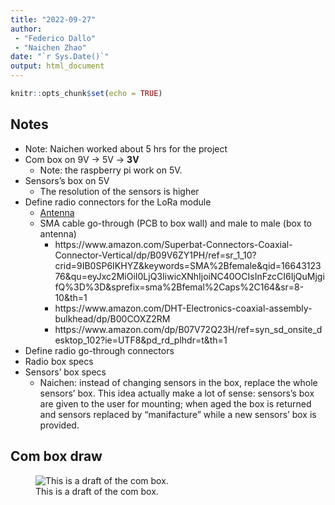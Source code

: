 ```yaml
---
title: "2022-09-27"
author: 
 - "Federico Dallo"
 - "Naichen Zhao"
date: "`r Sys.Date()`"
output: html_document
---
```


```r
knitr::opts_chunk$set(echo = TRUE)
```

## Notes

- Note: Naichen worked about 5 hrs for the project
- Com box on 9V -> 5V -> **3V**
  - Note: the raspberry pi work on 5V.
- Sensors's box on 5V
  - The resolution of the sensors is higher
- Define radio connectors for the LoRa module
  - [Antenna](https://www.sirioantenne.it/en/products/cellular/cx-840-cx-900)
  - SMA cable go-through (PCB to box wall) and male to male (box to antenna)
    - https://www.amazon.com/Superbat-Connectors-Coaxial-Connector-Vertical/dp/B09V6ZY1PH/ref=sr_1_10?crid=9IB0SP6IKHYZ&keywords=SMA%2Bfemale&qid=1664312376&qu=eyJxc2MiOiI0LjQ3IiwicXNhIjoiNC40OCIsInFzcCI6IjQuMjgifQ%3D%3D&sprefix=sma%2Bfemal%2Caps%2C164&sr=8-10&th=1
    - https://www.amazon.com/DHT-Electronics-coaxial-assembly-bulkhead/dp/B00COXZ2RM
    - https://www.amazon.com/dp/B07V72Q23H/ref=syn_sd_onsite_desktop_102?ie=UTF8&pd_rd_plhdr=t&th=1
- Define radio go-through connectors
- Radio box specs
- Sensors' box specs
  - Naichen: instead of changing sensors in the box, replace the whole sensors' box. This idea actually make a lot of sense: sensors's box are given to the user for mounting; when aged the box is returned and sensors replaced by "manifacture" while a new sensors' box is provided. 
  
## Com box draw

![This is a draft of the com box.](draw_box/draw_box.001.png)

